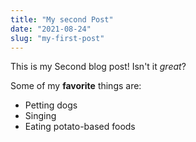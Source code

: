 ```yaml
---
title: "My second Post"
date: "2021-08-24"
slug: "my-first-post"
---
```


This is my Second blog post! Isn't it *great*?

Some of my **favorite** things are:

* Petting dogs
* Singing
* Eating potato-based foods
